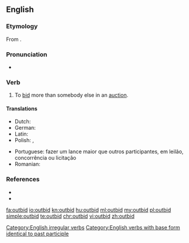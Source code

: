==English==

===Etymology===
From {{prefix|out|bid}}.

===Pronunciation===
* {{IPA|/aʊtˈbɪd/}}

===Verb===
{{en-verb|outbids|outbidding|outbid}}

# To [[bid]] more than somebody else in an [[auction]].

====Translations====
{{trans-top|To bid more than somebody else}}
* Dutch: {{t+|nl|overbieden}}
* German: {{t|de|überbieten}}
* Latin: {{t+|la|adiciō}}
* Polish: {{t|pl|przelicytować}} {{pf.}}, {{t|pl|przelicytowywać}} {{impf}}
{{trans-mid}}
* Portuguese: fazer um lance maior que outros participantes, em leilão, concorrência ou licitação
* Romanian: {{t|ro|supralicita}}
{{trans-bottom}}

===References===
* {{R:Century 1911}}
* {{R:Webster 1913}}

[[Category:English irregular verbs]]
[[Category:English verbs with base form identical to past participle]]

[[fa:outbid]]
[[io:outbid]]
[[kn:outbid]]
[[hu:outbid]]
[[ml:outbid]]
[[my:outbid]]
[[pl:outbid]]
[[simple:outbid]]
[[te:outbid]]
[[chr:outbid]]
[[vi:outbid]]
[[zh:outbid]]